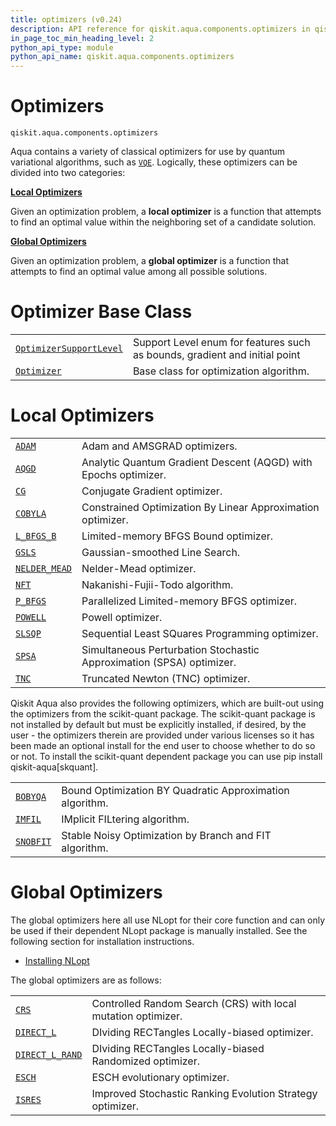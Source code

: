 ```yaml
---
title: optimizers (v0.24)
description: API reference for qiskit.aqua.components.optimizers in qiskit v0.24
in_page_toc_min_heading_level: 2
python_api_type: module
python_api_name: qiskit.aqua.components.optimizers
---
```


<span id="module-qiskit.aqua.components.optimizers" />

<span id="qiskit-aqua-components-optimizers" />

<span id="optimizers-qiskit-aqua-components-optimizers" />

# Optimizers

`qiskit.aqua.components.optimizers`

Aqua contains a variety of classical optimizers for use by quantum variational algorithms, such as [`VQE`](qiskit.aqua.algorithms.VQE "qiskit.aqua.algorithms.VQE"). Logically, these optimizers can be divided into two categories:

**[Local Optimizers](#local-optimizers)**

Given an optimization problem, a **local optimizer** is a function that attempts to find an optimal value within the neighboring set of a candidate solution.

**[Global Optimizers](#global-optimizers)**

Given an optimization problem, a **global optimizer** is a function that attempts to find an optimal value among all possible solutions.

# Optimizer Base Class

|                                                                                                                                              |                                                                            |
| -------------------------------------------------------------------------------------------------------------------------------------------- | -------------------------------------------------------------------------- |
| [`OptimizerSupportLevel`](qiskit.aqua.components.optimizers.OptimizerSupportLevel "qiskit.aqua.components.optimizers.OptimizerSupportLevel") | Support Level enum for features such as bounds, gradient and initial point |
| [`Optimizer`](qiskit.aqua.components.optimizers.Optimizer "qiskit.aqua.components.optimizers.Optimizer")                                     | Base class for optimization algorithm.                                     |

# Local Optimizers

|                                                                                                                |                                                                      |
| -------------------------------------------------------------------------------------------------------------- | -------------------------------------------------------------------- |
| [`ADAM`](qiskit.aqua.components.optimizers.ADAM "qiskit.aqua.components.optimizers.ADAM")                      | Adam and AMSGRAD optimizers.                                         |
| [`AQGD`](qiskit.aqua.components.optimizers.AQGD "qiskit.aqua.components.optimizers.AQGD")                      | Analytic Quantum Gradient Descent (AQGD) with Epochs optimizer.      |
| [`CG`](qiskit.aqua.components.optimizers.CG "qiskit.aqua.components.optimizers.CG")                            | Conjugate Gradient optimizer.                                        |
| [`COBYLA`](qiskit.aqua.components.optimizers.COBYLA "qiskit.aqua.components.optimizers.COBYLA")                | Constrained Optimization By Linear Approximation optimizer.          |
| [`L_BFGS_B`](qiskit.aqua.components.optimizers.L_BFGS_B "qiskit.aqua.components.optimizers.L_BFGS_B")          | Limited-memory BFGS Bound optimizer.                                 |
| [`GSLS`](qiskit.aqua.components.optimizers.GSLS "qiskit.aqua.components.optimizers.GSLS")                      | Gaussian-smoothed Line Search.                                       |
| [`NELDER_MEAD`](qiskit.aqua.components.optimizers.NELDER_MEAD "qiskit.aqua.components.optimizers.NELDER_MEAD") | Nelder-Mead optimizer.                                               |
| [`NFT`](qiskit.aqua.components.optimizers.NFT "qiskit.aqua.components.optimizers.NFT")                         | Nakanishi-Fujii-Todo algorithm.                                      |
| [`P_BFGS`](qiskit.aqua.components.optimizers.P_BFGS "qiskit.aqua.components.optimizers.P_BFGS")                | Parallelized Limited-memory BFGS optimizer.                          |
| [`POWELL`](qiskit.aqua.components.optimizers.POWELL "qiskit.aqua.components.optimizers.POWELL")                | Powell optimizer.                                                    |
| [`SLSQP`](qiskit.aqua.components.optimizers.SLSQP "qiskit.aqua.components.optimizers.SLSQP")                   | Sequential Least SQuares Programming optimizer.                      |
| [`SPSA`](qiskit.aqua.components.optimizers.SPSA "qiskit.aqua.components.optimizers.SPSA")                      | Simultaneous Perturbation Stochastic Approximation (SPSA) optimizer. |
| [`TNC`](qiskit.aqua.components.optimizers.TNC "qiskit.aqua.components.optimizers.TNC")                         | Truncated Newton (TNC) optimizer.                                    |

Qiskit Aqua also provides the following optimizers, which are built-out using the optimizers from the scikit-quant package. The scikit-quant package is not installed by default but must be explicitly installed, if desired, by the user - the optimizers therein are provided under various licenses so it has been made an optional install for the end user to choose whether to do so or not. To install the scikit-quant dependent package you can use pip install qiskit-aqua\[skquant].

|                                                                                                    |                                                          |
| -------------------------------------------------------------------------------------------------- | -------------------------------------------------------- |
| [`BOBYQA`](qiskit.aqua.components.optimizers.BOBYQA "qiskit.aqua.components.optimizers.BOBYQA")    | Bound Optimization BY Quadratic Approximation algorithm. |
| [`IMFIL`](qiskit.aqua.components.optimizers.IMFIL "qiskit.aqua.components.optimizers.IMFIL")       | IMplicit FILtering algorithm.                            |
| [`SNOBFIT`](qiskit.aqua.components.optimizers.SNOBFIT "qiskit.aqua.components.optimizers.SNOBFIT") | Stable Noisy Optimization by Branch and FIT algorithm.   |

# Global Optimizers

The global optimizers here all use NLopt for their core function and can only be used if their dependent NLopt package is manually installed. See the following section for installation instructions.

*   [Installing NLopt](qiskit.aqua.components.optimizers.nlopts)

The global optimizers are as follows:

|                                                                                                                      |                                                               |
| -------------------------------------------------------------------------------------------------------------------- | ------------------------------------------------------------- |
| [`CRS`](qiskit.aqua.components.optimizers.CRS "qiskit.aqua.components.optimizers.CRS")                               | Controlled Random Search (CRS) with local mutation optimizer. |
| [`DIRECT_L`](qiskit.aqua.components.optimizers.DIRECT_L "qiskit.aqua.components.optimizers.DIRECT_L")                | DIviding RECTangles Locally-biased optimizer.                 |
| [`DIRECT_L_RAND`](qiskit.aqua.components.optimizers.DIRECT_L_RAND "qiskit.aqua.components.optimizers.DIRECT_L_RAND") | DIviding RECTangles Locally-biased Randomized optimizer.      |
| [`ESCH`](qiskit.aqua.components.optimizers.ESCH "qiskit.aqua.components.optimizers.ESCH")                            | ESCH evolutionary optimizer.                                  |
| [`ISRES`](qiskit.aqua.components.optimizers.ISRES "qiskit.aqua.components.optimizers.ISRES")                         | Improved Stochastic Ranking Evolution Strategy optimizer.     |

